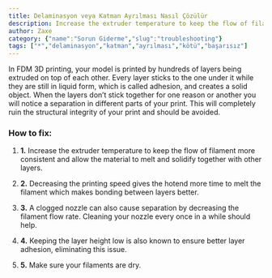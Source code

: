 ```yaml
---
title: Delaminasyon veya Katman Ayrılması Nasıl Çözülür
description: Increase the extruder temperature to keep the flow of filament more consistent and allow the material to melt and solidify together with other layers.
author: Zaxe
category: {"name":"Sorun Giderme","slug":"troubleshooting"}
tags: ["*","delaminasyon","katman","ayrılması","kötü","başarısız"]
---
```


<Aligned>
<ColumnImage image={{imageURL:"posts/common-3d-printing-problems-and-how-to-troubleshoot-them/img/delamination-or-layer-seperation.webp",imageALT:"Delamination or Layer Seperation"}}>
In FDM 3D printing, your model is printed by hundreds of layers being extruded on top of each other. Every layer sticks to the one under it while they are still in liquid form, which is called adhesion, and creates a solid object. When the layers don’t stick together for one reason or another you will notice a separation in different parts of your print. This will completely ruin the structural integrity of your print and should be avoided.
</ColumnImage>
<br/>

<h3>How to fix:</h3>

1. <strong className="list-number">1.</strong> Increase the extruder temperature to keep the flow of filament more consistent and allow the material to melt and solidify together with other layers.

2. <strong className="list-number">2.</strong> Decreasing the printing speed gives the hotend more time to melt the filament which makes bonding between layers better.

3. <strong className="list-number">3.</strong> A clogged nozzle can also cause separation by decreasing the filament flow rate. Cleaning your nozzle every once in a while should help.

4. <strong className="list-number">4.</strong> Keeping the layer height low is also known to ensure better layer adhesion, eliminating this issue.

5. <strong className="list-number">5.</strong> Make sure your filaments are dry.
</Aligned>